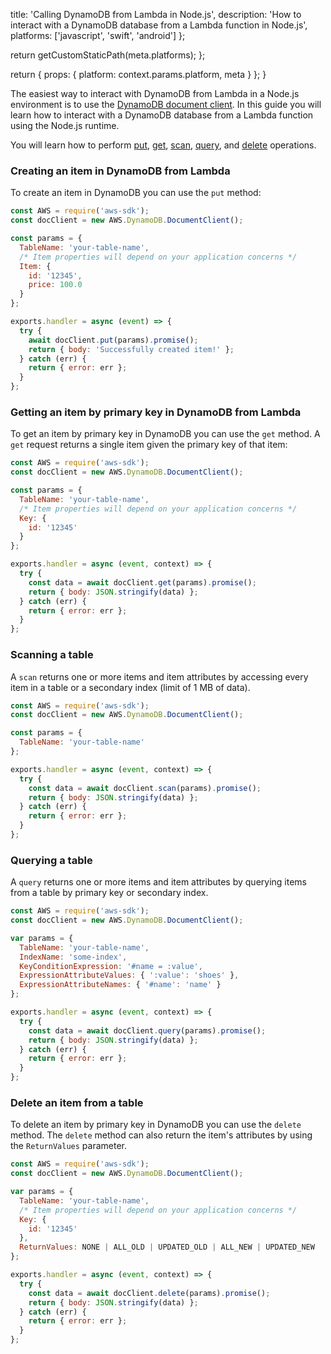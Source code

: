 
  title: 'Calling DynamoDB from Lambda in Node.js',
  description: 'How to interact with a DynamoDB database from a Lambda function in Node.js',
  platforms: ['javascript', 'swift', 'android']
};

  return getCustomStaticPath(meta.platforms);
};

  return {
    props: {
      platform: context.params.platform,
      meta
    }
  };
}

The easiest way to interact with DynamoDB from Lambda in a Node.js environment is to use the [DynamoDB document client](https://docs.aws.amazon.com/AWSJavaScriptSDK/latest/AWS/DynamoDB/DocumentClient.html). In this guide you will learn how to interact with a DynamoDB database from a Lambda function using the Node.js runtime.

You will learn how to perform [put](https://docs.aws.amazon.com/AWSJavaScriptSDK/latest/AWS/DynamoDB/DocumentClient.html#put-property), [get](https://docs.aws.amazon.com/AWSJavaScriptSDK/latest/AWS/DynamoDB/DocumentClient.html#get-property), [scan](https://docs.aws.amazon.com/AWSJavaScriptSDK/latest/AWS/DynamoDB/DocumentClient.html#scan-property), [query](https://docs.aws.amazon.com/AWSJavaScriptSDK/latest/AWS/DynamoDB/DocumentClient.html#query-property), and [delete](https://docs.aws.amazon.com/AWSJavaScriptSDK/latest/AWS/DynamoDB/DocumentClient.html#delete-property) operations.

### Creating an item in DynamoDB from Lambda

To create an item in DynamoDB you can use the `put` method:

```js
const AWS = require('aws-sdk');
const docClient = new AWS.DynamoDB.DocumentClient();

const params = {
  TableName: 'your-table-name',
  /* Item properties will depend on your application concerns */
  Item: {
    id: '12345',
    price: 100.0
  }
};

exports.handler = async (event) => {
  try {
    await docClient.put(params).promise();
    return { body: 'Successfully created item!' };
  } catch (err) {
    return { error: err };
  }
};
```

### Getting an item by primary key in DynamoDB from Lambda

To get an item by primary key in DynamoDB you can use the `get` method. A `get` request returns a single item given the primary key of that item:

```js
const AWS = require('aws-sdk');
const docClient = new AWS.DynamoDB.DocumentClient();

const params = {
  TableName: 'your-table-name',
  /* Item properties will depend on your application concerns */
  Key: {
    id: '12345'
  }
};

exports.handler = async (event, context) => {
  try {
    const data = await docClient.get(params).promise();
    return { body: JSON.stringify(data) };
  } catch (err) {
    return { error: err };
  }
};
```

### Scanning a table

A `scan` returns one or more items and item attributes by accessing every item in a table or a secondary index (limit of 1 MB of data).

```js
const AWS = require('aws-sdk');
const docClient = new AWS.DynamoDB.DocumentClient();

const params = {
  TableName: 'your-table-name'
};

exports.handler = async (event, context) => {
  try {
    const data = await docClient.scan(params).promise();
    return { body: JSON.stringify(data) };
  } catch (err) {
    return { error: err };
  }
};
```

### Querying a table

A `query` returns one or more items and item attributes by querying items from a table by primary key or secondary index.

```js
const AWS = require('aws-sdk');
const docClient = new AWS.DynamoDB.DocumentClient();

var params = {
  TableName: 'your-table-name',
  IndexName: 'some-index',
  KeyConditionExpression: '#name = :value',
  ExpressionAttributeValues: { ':value': 'shoes' },
  ExpressionAttributeNames: { '#name': 'name' }
};

exports.handler = async (event, context) => {
  try {
    const data = await docClient.query(params).promise();
    return { body: JSON.stringify(data) };
  } catch (err) {
    return { error: err };
  }
};
```

### Delete an item from a table

To delete an item by primary key in DynamoDB you can use the `delete` method. The `delete` method can also return the item's attributes by using the `ReturnValues` parameter.

```js
const AWS = require('aws-sdk');
const docClient = new AWS.DynamoDB.DocumentClient();

var params = {
  TableName: 'your-table-name',
  /* Item properties will depend on your application concerns */
  Key: {
    id: '12345'
  },
  ReturnValues: NONE | ALL_OLD | UPDATED_OLD | ALL_NEW | UPDATED_NEW
};

exports.handler = async (event, context) => {
  try {
    const data = await docClient.delete(params).promise();
    return { body: JSON.stringify(data) };
  } catch (err) {
    return { error: err };
  }
};
```

